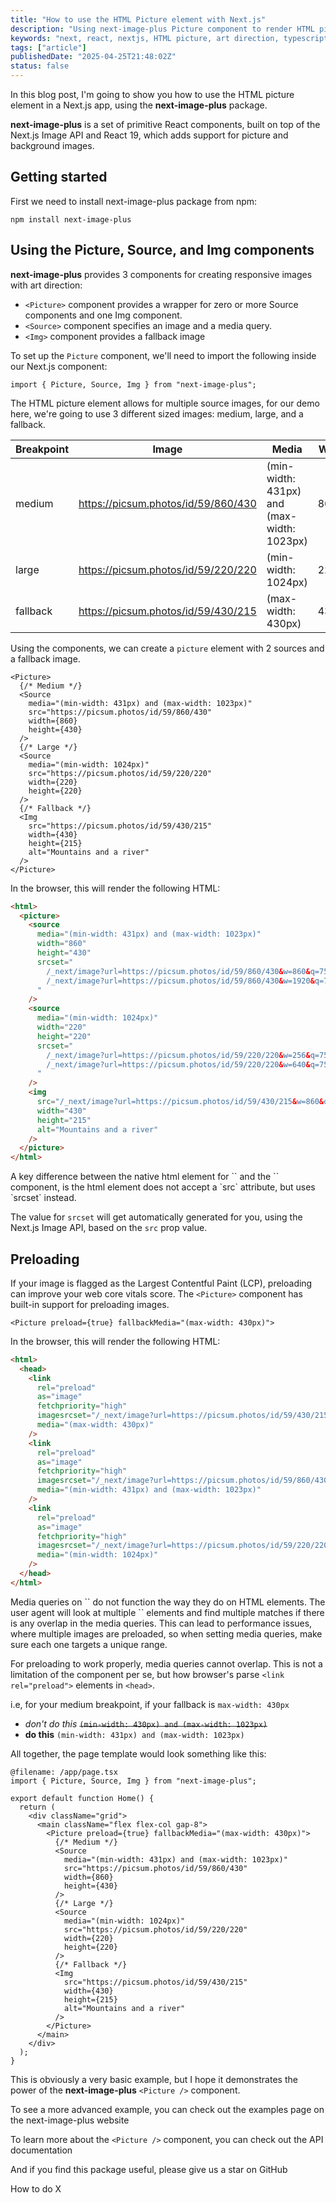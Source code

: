 ```yaml
---
title: "How to use the HTML Picture element with Next.js"
description: "Using next-image-plus Picture component to render HTML picture element in a Next.js app."
keywords: "next, react, nextjs, HTML picture, art direction, typescript"
tags: ["article"]
publishedDate: "2025-04-25T21:48:02Z"
status: false
---
```


In this blog post, I'm going to show you how to use the HTML picture element in a <Link href="https://nextjs.org">Next.js</Link> app, using the **next-image-plus** package.

**next-image-plus** is a set of primitive React components, built on top of the <Link href="https://nextjs.org/docs/pages/api-reference/components/image">Next.js Image API</Link> and <Link href="https://react.dev/blog/2024/12/05/react-19">React 19</Link>, which adds support for picture and background images.

## Getting started

First we need to install <Link href="https://www.npmjs.com/package/next-image-plus">next-image-plus</Link> package from npm:

```shell
npm install next-image-plus
```

## Using the Picture, Source, and Img components

**next-image-plus** provides 3 components for creating responsive images with art direction:

- `<Picture>` component provides a wrapper for zero or more Source components and one Img component.
- `<Source>` component specifies an image and a media query.
- `<Img>` component provides a fallback image

To set up the `Picture` component, we'll need to import the following inside our Next.js component:

```tsx
import { Picture, Source, Img } from "next-image-plus";
```

The <Link href="https://web.dev/learn/design/picture-element">HTML picture element</Link> allows for multiple source images, for our demo here, we're going to use 3 different sized images: medium, large, and a fallback.

| Breakpoint | Image                               | Media                                      | Width | Height |
| ---------- | ----------------------------------- | ------------------------------------------ | ----- | ------ |
| medium     | https://picsum.photos/id/59/860/430 | (min-width: 431px) and (max-width: 1023px) | 860px | 430px  |
| large      | https://picsum.photos/id/59/220/220 | (min-width: 1024px)                        | 220px | 220px  |
| fallback   | https://picsum.photos/id/59/430/215 | (max-width: 430px)                         | 430px | 215px  |

Using the components, we can create a `picture` element with 2 sources and a fallback image.

```tsx
<Picture>
  {/* Medium */}
  <Source
    media="(min-width: 431px) and (max-width: 1023px)"
    src="https://picsum.photos/id/59/860/430"
    width={860}
    height={430}
  />
  {/* Large */}
  <Source
    media="(min-width: 1024px)"
    src="https://picsum.photos/id/59/220/220"
    width={220}
    height={220}
  />
  {/* Fallback */}
  <Img
    src="https://picsum.photos/id/59/430/215"
    width={430}
    height={215}
    alt="Mountains and a river"
  />
</Picture>
```

In the browser, this will render the following HTML:

```html
<html>
  <picture>
    <source
      media="(min-width: 431px) and (max-width: 1023px)"
      width="860"
      height="430"
      srcset="
        /_next/image?url=https://picsum.photos/id/59/860/430&w=860&q=75  1x,
        /_next/image?url=https://picsum.photos/id/59/860/430&w=1920&q=75 2x
      "
    />
    <source
      media="(min-width: 1024px)"
      width="220"
      height="220"
      srcset="
        /_next/image?url=https://picsum.photos/id/59/220/220&w=256&q=75 1x,
        /_next/image?url=https://picsum.photos/id/59/220/220&w=640&q=75 2x
      "
    />
    <img
      src="/_next/image?url=https://picsum.photos/id/59/430/215&w=860&q=75"
      width="430"
      height="215"
      alt="Mountains and a river"
    />
  </picture>
</html>
```

<Callout type="info">
A key difference between the native html element for `<source>` and the `<Source>` component, is the html element does not accept a `src` attribute, but uses `srcset` instead.

The value for `srcset` will get automatically generated for you, using the Next.js Image API, based on the `src` prop value.

</Callout>

## Preloading

If your image is flagged as the <Link href="https://web.dev/articles/lcp#what-elements-are-considered">Largest Contentful Paint (LCP)</Link>, preloading can improve your web core vitals score. The `<Picture>` component
has built-in support for preloading images.

```tsx
<Picture preload={true} fallbackMedia="(max-width: 430px)">
```

In the browser, this will render the following HTML:

```html
<html>
  <head>
    <link
      rel="preload"
      as="image"
      fetchpriority="high"
      imagesrcset="/_next/image?url=https://picsum.photos/id/59/430/215&w=430&q=75 1x, /_next/image?url=https://picsum.photos/id/59/430/215&w=860&q=75 2x"
      media="(max-width: 430px)"
    />
    <link
      rel="preload"
      as="image"
      fetchpriority="high"
      imagesrcset="/_next/image?url=https://picsum.photos/id/59/860/430&w=860&q=75 1x, /_next/image?url=https://picsum.photos/id/59/860/430&w=1920&q=75 2x"
      media="(min-width: 431px) and (max-width: 1023px)"
    />
    <link
      rel="preload"
      as="image"
      fetchpriority="high"
      imagesrcset="/_next/image?url=https://picsum.photos/id/59/220/220&w=256&q=75 1x, /_next/image?url=https://picsum.photos/id/59/220/220&w=640&q=75 2x"
      media="(min-width: 1024px)"
    />
  </head>
</html>
```

<Callout type="important">
Media queries on `<link rel="preload">` do not function the way they do on HTML elements.
The user agent will look at multiple `<link rel="preload">` elements and find multiple matches if there is any overlap in the media queries.
This can lead to performance issues, where multiple images are preloaded, so when setting media queries, make sure each one targets a unique range.

For preloading to work properly, media queries cannot overlap. This is not a limitation of the component per se, but how browser's parse `<link rel="preload">` elements in `<head>`.

i.e, for your medium breakpoint, if your fallback is `max-width: 430px`

- _don't do this_ ~~`(min-width: 430px) and (max-width: 1023px)`~~
- **do this** `(min-width: 431px) and (max-width: 1023px)`

</Callout>

All together, the page template would look something like this:

```tsx
@filename: /app/page.tsx
import { Picture, Source, Img } from "next-image-plus";

export default function Home() {
  return (
    <div className="grid">
      <main className="flex flex-col gap-8">
        <Picture preload={true} fallbackMedia="(max-width: 430px)">
          {/* Medium */}
          <Source
            media="(min-width: 431px) and (max-width: 1023px)"
            src="https://picsum.photos/id/59/860/430"
            width={860}
            height={430}
          />
          {/* Large */}
          <Source
            media="(min-width: 1024px)"
            src="https://picsum.photos/id/59/220/220"
            width={220}
            height={220}
          />
          {/* Fallback */}
          <Img
            src="https://picsum.photos/id/59/430/215"
            width={430}
            height={215}
            alt="Mountains and a river"
          />
        </Picture>
      </main>
    </div>
  );
}
```

This is obviously a very basic example, but I hope it demonstrates the power of the **next-image-plus** `<Picture />` component.

To see a more advanced example, you can check out the examples page on the <Link href="https://next-image-plus.vercel.app/examples/picture"> next-image-plus website</Link>

To learn more about the `<Picture />` component, you can check out the <Link href="https://next-image-plus.vercel.app/docs/picture">API documentation</Link>

And if you find this package useful, please give us a star on <Link href="https://github.com/wluisi/next-image-plus">GitHub</Link>

<PageNav>
  <PageNavItem href="/whatever" direction="next">
    How to do X
  </PageNavItem>
</PageNav>
